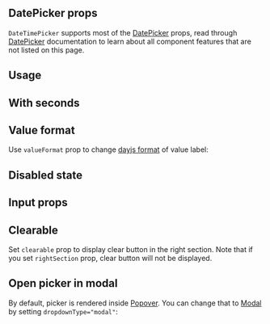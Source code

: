 

## DatePicker props

`DateTimePicker` supports most of the [DatePicker](/dates/date-picker/) props,
read through [DatePicker](/dates/date-picker/) documentation to learn about all component features that are not listed on this page.

## Usage

<Demo data={DateTimePickerDemos.usage} />

## With seconds

<Demo data={DateTimePickerDemos.withSeconds} />

## Value format

Use `valueFormat` prop to change [dayjs format](https://day.js.org/docs/en/display/format) of value label:

<Demo data={DateTimePickerDemos.format} />

## Disabled state

<Demo data={DateTimePickerDemos.disabled} />

## Input props

<InputFeatures component="DateTimePicker" element="button" />

<Demo data={DateTimePickerDemos.configurator} />

## Clearable

Set `clearable` prop to display clear button in the right section. Note that if you set `rightSection`
prop, clear button will not be displayed.

<Demo data={DateTimePickerDemos.clearable} />

## Open picker in modal

By default, picker is rendered inside [Popover](/core/popover/).
You can change that to [Modal](/core/modal/) by setting `dropdownType="modal"`:

<Demo data={DateTimePickerDemos.modal} />

<GetElementRef component="DateTimePicker" refType="button" />

<InputAccessibility component="DateTimePicker" />
